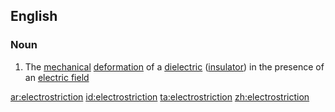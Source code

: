 ==English==

===Noun===
{{wikipedia}}
{{en-noun|-}}

#{{physics}} The [[mechanical]] [[deformation]] of a [[dielectric]] ([[insulator]]) in the presence of an [[electric field]]

[[ar:electrostriction]]
[[id:electrostriction]]
[[ta:electrostriction]]
[[zh:electrostriction]]